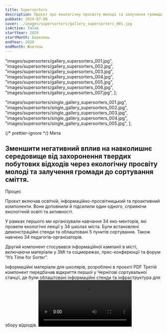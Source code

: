 ```yaml
---
title: Supersorters
description: Проєкт про екологічну просвіту молоді та залучення громади до сортування сміття.
pubDate: 2024-07-08
cover: ./images/supersorters/gallery_supersorters_001.jpg
isActive: false
startYear: 2020
startMonth: Березень
endYear: 2020
endMonth: Жовтень
---
```


  "images/supersorters/gallery_supersorters_001.jpg",
  "images/supersorters/gallery_supersorters_002.jpg",
  "images/supersorters/gallery_supersorters_003.jpg",
  "images/supersorters/gallery_supersorters_004.jpg",
  "images/supersorters/gallery_supersorters_005.jpg",
  "images/supersorters/gallery_supersorters_006.jpg",
  "images/supersorters/gallery_supersorters_007.jpg",
];

  "images/supersorters/single_gallery_supersorters_001.jpg",
  "images/supersorters/single_gallery_supersorters_002.jpg",
  "images/supersorters/single_gallery_supersorters_003.jpg",
  "images/supersorters/single_gallery_supersorters_004.jpg",
  "images/supersorters/single_gallery_supersorters_005.jpg",
];

{/* prettier-ignore */}
<TextContent>
  <Badge>Мета</Badge>
  ## Зменшити негативний вплив на навколишнє середовище від захоронення твердих побутових відходів через екологічну просвіту молоді та залучення громади до сортування сміття.
</TextContent>

<TextContent>
  <Badge>Процес</Badge>

Проєкт включав освітній, інформаційно-просвітницький та проактивний компоненти. Вони доповнили й підсилили один одного, сприяючи екологічній освіті та активності.

У рамках першого ми організували навчання 34 еко-менторів, які провели екологічні лекції у 34 школах міста. Були встановлені демонстраційні стенди та облаштовані 5 пунктів сортування. Також навчено 34 педагогів-організаторів.

Другий компонент стосувався інформаційної кампанії в місті, включаючи матеріали у ЗМІ та соцмережах, прес-конференції та форум “It’s Time for Sorter”.

</TextContent>

<TextContent>
  <SingleSlideGallery imagePaths={supersortersPosters} orientation="portrait">
    Інформаційні матеріали для школярів, розроблені в проєкті PDF
  </SingleSlideGallery>
</TextContent>

<TextContent>
  Третій компонент передбачав відкриття першої у Чернігові сортувальної станції,
  де були облаштовані інформаційні стенди та інфраструктура для збору відходів.
</TextContent>

<Video src="https://www.youtube.com/embed/MZV63u6nNrQ?si=JPlnr3CQVr-mLiM6" />

{/* prettier-ignore */}
  <TextContent>
    <Badge>Результат</Badge>

    <ResultList>
      - Охоплено інфокампанією 170 тис. містян.
      - Відкрито освітню станцію сортування.
      - Відкрито та 11 пунктів роздільного збору у школах.
      - Підготовлено 34 еко-менторів та викладачів.
      - Проведено 170 екологічних уроків для школярів.
      - Організовано 16 навчальних екскурсій.
      - Встановлено демонстраційні стенди у 34 навчальних закладах.
    </ResultList>

  </TextContent>

<Blockquote>
<span>“</span>Якщо в Чернігові існує проблема з сортуванням сміття, але є люди, які готові приділяти цьому увагу, то їх треба підтримати<span>”</span>

    <BlockquoteFooter>
        Радек Матула

        Надзвичайний та повноважний посол Чеської Республіки в Україні
    </BlockquoteFooter>

</Blockquote>

<TextContent>
  <Logos>
    <Icon name="donors-transition" />
    <Icon name="partners-politehnika-original" />
  </Logos>
</TextContent>

<MultiSlideGallery imagePaths={supersortersImages} />
